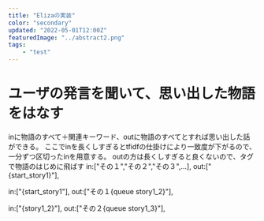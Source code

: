 ```yaml
---
title: "Elizaの実装"
color: "secondary"
updated: "2022-05-01T12:00Z"
featuredImage: "../abstract2.png"
tags: 
    - "test"
---
```


# ユーザの発言を聞いて、思い出した物語をはなす

inに物語のすべて＋関連キーワード、outに物語のすべてとすれば思い出した話ができる。
ここでinを長くしすぎるとtfidfの仕掛けにより一致度が下がるので、一分ずつ区切ったinを用意する。
outの方は長くしすぎると良くないので、タグで物語のはじめに飛ばす
in:["その１","その２","その３",...],
out:["{start_story1}"],

in:["{start_story1"],
out:["その１{queue story1_2}"],

in:["{story1_2}"],
out:["その２{queue story1_3}"],



